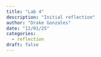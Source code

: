 ```yaml
---
title: "Lab 4"
description: "Initial reflection"
author: "Drake Gonzales"
date: "12/01/25"
categories:
  - reflection
draft: false
---
```



